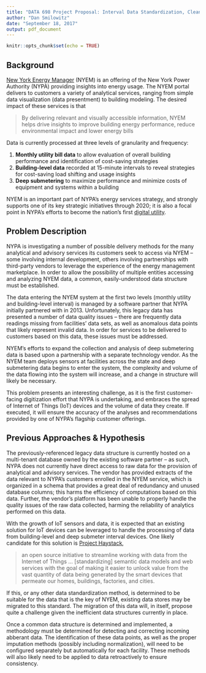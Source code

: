 ```yaml
---
title: "DATA 698 Project Proposal: Interval Data Standardization, Cleanup, and Validation"
author: "Dan Smilowitz"
date: "September 18, 2017"
output: pdf_document
---
```


```r
knitr::opts_chunk$set(echo = TRUE)
```

## Background
[New York Energy Manager](https://www.nypa.gov/services/digital-energy-services/ny-energy-manager) (NYEM) is an offering of the New York Power Authority (NYPA) providing insights into energy usage.  The NYEM portal delivers to customers a variety of analytical services, ranging from simple data visualization (data presentment) to building modeling.  The desired impact of these services is that 

  > By delivering relevant and visually accessible information, NYEM helps drive insights to improve building energy performance, reduce environmental impact and lower energy bills

Data is currently processed at three levels of granularity and frequency:

  1.  **Monthly utility bill data** to allow evaluation of overall building performance and identification of cost-saving strategies
  2.  **Building-level data** recorded at 15-minute intervals to reveal strategies for cost-saving load shifting and usage insights
  3.  **Deep submetering** to maximize performance and minimize costs of equipment and systems within a building

NYEM is an important part of NYPA's energy services strategy, and strongly supports one of its key strategic initiatives through 2020; it is also a focal point in NYPA's efforts to become the nation's first [digital utility](http://www.mckinsey.com/industries/electric-power-and-natural-gas/our-insights/the-digital-utility-new-opportunities-and-challenges).


## Problem Description
NYPA is investigating a number of possible delivery methods for the many analytical and advisory services its customers seek to access via NYEM -- some involving internal development, others involving partnerships with third-party vendors to leverage the experience of the energy management marketplace.  In order to allow the possibility of multiple entities accessing and analyzing NYEM data, a common, easily-understood data structure must be established.

The data entering the NYEM system at the first two levels (monthly utility and building-level interval) is managed by a software partner that NYPA initially partnered with in 2013.  Unfortunately, this legacy data has presented a number of data quality issues -- there are frequently data readings missing from facilities' data sets, as well as anomalous data points that likely represent invalid data.  In order for services to be delivered to customers based on this data, these issues must be addressed.

NYEM's efforts to expand the collection and analysis of deep submetering data is based upon a partnership with a separate technology vendor.  As the NYEM team deploys sensors at facilities across the state and deep submetering data begins to enter the system, the complexity and volume of the data flowing into the system will increase, and a change in structure will likely be necessary.

This problem presents an interesting challenge, as it is the first customer-facing digitization effort that NYPA is undertaking, and embraces the spread of Internet of Things (IoT) devices and the volume of data they create.  If executed, it will ensure the accuracy of the analyses and recommendations provided by one of NYPA's flagship customer offerings.


## Previous Approaches \& Hypothesis
The previously-referenced legacy data structure is currently hosted on a multi-tenant database owned by the existing software partner -- as such, NYPA does not currently have direct access to raw data for the provision of analytical and advisory services.  The vendor has provided extracts of the data relevant to NYPA's customers enrolled in the NYEM service, which is organized in a schema that provides a great deal of redundancy and unused database columns; this harms the efficiency of computations based on this data.  Further, the vendor's platform has been unable to properly handle the quality issues of the raw data collected, harming the reliability of analytics performed on this data.

With the growth of IoT sensors and data, it is expected that an existing solution for IoT devices can be leveraged to handle the processing of data from building-level and deep submeter interval devices.  One likely candidate for this solution is [Project Haystack](http://project-haystack.org/),

  > an open source initiative to streamline working with data from the Internet of Things ...
  > [standardizing] semantic data models and web services with the goal of making it easier to unlock
  > value from the vast quantity of data being generated by the smart devices that permeate our homes, buildings, factories, and cities.

If this, or any other data standardization method, is determined to be suitable for the data that is the key of NYEM, existing data stores may be migrated to this standard.  The migration of this data will, in itself, propose quite a challenge given the inefficient data structures currently in place.

Once a common data structure is determined and implemented, a methodology must be determined for detecting and correcting incoming abberant data.  The identification of these data points, as well as the proper imputation methods (possibly including normalization), will need to be configured separately but automatically for each facility.  These methods will also likely need to be applied to data retroactively to ensure consistency.
